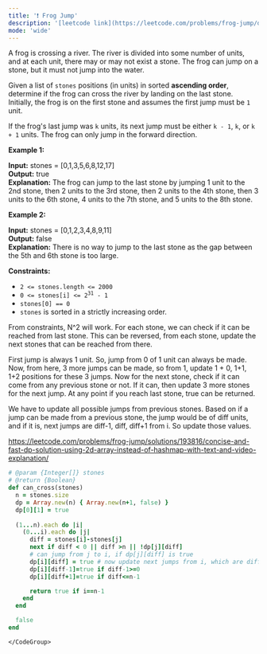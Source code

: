 ```yaml
---
title: '❗️ Frog Jump'
description: '[leetcode link](https://leetcode.com/problems/frog-jump/description/)'
mode: 'wide'
---
```

<Tabs>
  <Tab title="Question" icon="circle-question" iconType="regular">
    <Card>
      <p>A frog is crossing a river. The river is divided into some number of units, and at each unit, there may or may not exist a stone. The frog can jump on a stone, but it must not jump into the water.</p>  <p>Given a list of <code>stones</code>&nbsp;positions (in units) in sorted <strong>ascending order</strong>, determine if the frog can cross the river by landing on the last stone. Initially, the frog is on the first stone and assumes the first jump must be <code>1</code> unit.</p>  <p>If the frog&#39;s last jump was <code>k</code> units, its next jump must be either <code>k - 1</code>, <code>k</code>, or <code>k + 1</code> units. The frog can only jump in the forward direction.</p>   <p><strong class="example">Example 1:</strong></p>   <strong>Input:</strong> stones = [0,1,3,5,6,8,12,17] <br/> <strong>Output:</strong> true <br/> <strong>Explanation:</strong> The frog can jump to the last stone by jumping 1 unit to the 2nd stone, then 2 units to the 3rd stone, then 2 units to the 4th stone, then 3 units to the 6th stone, 4 units to the 7th stone, and 5 units to the 8th stone.   <p><strong class="example">Example 2:</strong></p>   <strong>Input:</strong> stones = [0,1,2,3,4,8,9,11] <br/> <strong>Output:</strong> false <br/> <strong>Explanation:</strong> There is no way to jump to the last stone as the gap between the 5th and 6th stone is too large.    <p><strong>Constraints:</strong></p>  <ul>  <li><code>2 &lt;= stones.length &lt;= 2000</code></li>  <li><code>0 &lt;= stones[i] &lt;= 2<sup>31</sup> - 1</code></li>  <li><code>stones[0] == 0</code></li>  <li><code>stones</code>&nbsp;is sorted in a strictly increasing order.</li> </ul> 
    </Card>
  </Tab>
  <Tab title="Solution" icon="lightbulb" iconType="regular" >
    <Card>
      From constraints, N^2 will work. For each stone, we can check if it can be reached from last stone. 
This can be reversed, from each stone, update the next stones that can be reached from there. 

First jump is always 1 unit. So, jump from 0 of 1 unit can always be made. Now, from here, 3 more jumps can be made, so from 1, update 1 + 0, 1+1, 1+2 positions for these 3 jumps. Now for the next stone, check if it can come from any previous stone or not. If it can, then update 3 more stones for the next jump. At any point if you reach last stone, true can be returned.

We have to update all possible jumps from previous stones. Based on if a jump can be made from a previous stone, the jump would be of diff units, and if it is, next jumps are diff-1, diff, diff+1 from i. So update those values.

https://leetcode.com/problems/frog-jump/solutions/193816/concise-and-fast-dp-solution-using-2d-array-instead-of-hashmap-with-text-and-video-explanation/
    </Card>
  <Expandable title="code">
    <CodeGroup dropdown>
```ruby title="Frog Jump" lines
# @param {Integer[]} stones
# @return {Boolean}
def can_cross(stones)
  n = stones.size
  dp = Array.new(n) { Array.new(n+1, false) }
  dp[0][1] = true
  
  (1...n).each do |i|
    (0...i).each do |j|
      diff = stones[i]-stones[j]
      next if diff < 0 || diff >n || !dp[j][diff]
      # can jump from j to i, if dp[j][diff] is true
      dp[i][diff] = true # now update next jumps from i, which are diff-1, diff, diff+1
      dp[i][diff-1]=true if diff-1>=0
      dp[i][diff+1]=true if diff<=n-1

      return true if i==n-1
    end
  end

  false
end
```
    </CodeGroup>
  </Expandable>
  </Tab>
</Tabs>